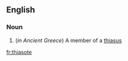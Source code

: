 ==English==

===Noun===
{{en-noun}}

# (''in Ancient Greece'') A member of a [[thiasus]]

[[fr:thiasote]]
